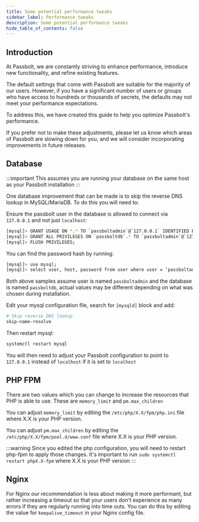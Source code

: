 ```yaml
---
title: Some potential performance tweaks
sidebar_label: Performance tweaks
description: Some potential performance tweaks
hide_table_of_contents: false
---
```


## Introduction
At Passbolt, we are constantly striving to enhance performance, introduce new functionality, and refine existing features. 

The default settings that come with Passbolt are suitable for the majority of our users. However, if you have a significant number of users or groups who have access to hundreds or thousands of secrets, the defaults may not meet your performance expectations. 

To address this, we have created this guide to help you optimize Passbolt's performance. 

If you prefer not to make these adjustments, please let us know which areas of Passbolt are slowing down for you, and we will consider incorporating improvements in future releases.

## Database

:::important
This assumes you are running your database on the same host as your Passbolt installation
:::

One database improvement that can be made is to skip the reverse DNS lookup in MySQL/MariaDB. To do this you will need to:

Ensure the passbolt user in the database is allowed to connect via `127.0.0.1` and not just `localhost`:
```bash
[mysql]> GRANT USAGE ON *.* TO `passboltadmin`@`127.0.0.1` IDENTIFIED BY PASSWORD `<insert password hash here>`;
[mysql]> GRANT ALL PRIVILEGES ON `passboltdb`.* TO `passboltadmin`@`127.0.0.1`;
[mysql]> FLUSH PRIVILEGES;
```

You can find the password hash by running:
```bash
[mysql]> use mysql;
[mysql]> select user, host, password from user where user = ‘passboltadmin’;
```

Both above samples assume user is named `passboltadmin` and the database is named `passboltdb`, actual values may be different depending on what was chosen during installation.

Edit your mysql configuration file, search for `[mysqld]` block and add:
```bash
# Skip reverse DNS lookup
skip-name-resolve
```

Then restart mysql:
```bash
systemctl restart mysql
```
You will then need to adjust your Passbolt configuration to point to `127.0.0.1` instead of `localhost` if it is set to `localhost`

## PHP FPM
There are two values which you can change to increase the resources that PHP is able to use. These are `memory_limit` and `pm.max_children`

You can adjust `memory_limit` by editing the `/etc/php/X.X/fpm/php.ini` file where X.X is your PHP version. 

You can adjust `pm.max_children` by editing the `/etc/php/X.X/fpm/pool.d/www.conf` file where X.X is your PHP version.

:::warning
Since you edited the php configuration, you will need to restart php-fpm to apply those changes. It's important to run `sudo systemctl restart phpX.X-fpm` where X.X is your PHP version
:::

## Nginx
For Nginx our recommendation is less about making it more performant, but rather increasing a timeout so that your users don't experience as many errors if they are regularly running into time outs. You can do this by editing the value for `keepalive_timeout` in your Nginx config file.